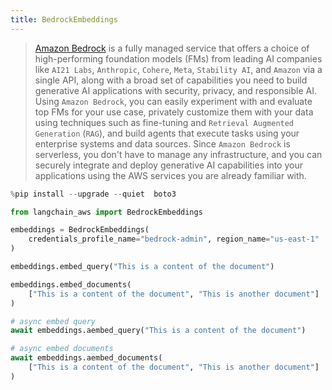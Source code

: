 ```yaml
---
title: BedrockEmbeddings
---
```


>[Amazon Bedrock](https://aws.amazon.com/bedrock/) is a fully managed service that offers a choice of
> high-performing foundation models (FMs) from leading AI companies like `AI21 Labs`, `Anthropic`, `Cohere`,
> `Meta`, `Stability AI`, and `Amazon` via a single API, along with a broad set of capabilities you need to
> build generative AI applications with security, privacy, and responsible AI. Using `Amazon Bedrock`,
> you can easily experiment with and evaluate top FMs for your use case, privately customize them with
> your data using techniques such as fine-tuning and `Retrieval Augmented Generation` (`RAG`), and build
> agents that execute tasks using your enterprise systems and data sources. Since `Amazon Bedrock` is
> serverless, you don't have to manage any infrastructure, and you can securely integrate and deploy
> generative AI capabilities into your applications using the AWS services you are already familiar with.




```python
%pip install --upgrade --quiet  boto3
```


```python
from langchain_aws import BedrockEmbeddings

embeddings = BedrockEmbeddings(
    credentials_profile_name="bedrock-admin", region_name="us-east-1"
)
```


```python
embeddings.embed_query("This is a content of the document")
```


```python
embeddings.embed_documents(
    ["This is a content of the document", "This is another document"]
)
```


```python
# async embed query
await embeddings.aembed_query("This is a content of the document")
```


```python
# async embed documents
await embeddings.aembed_documents(
    ["This is a content of the document", "This is another document"]
)
```
